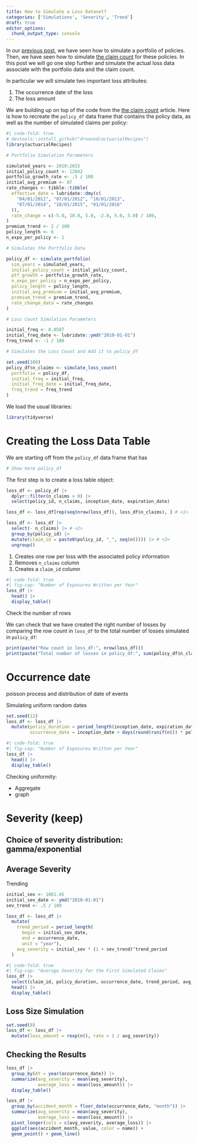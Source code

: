 ```yaml
---
title: How to Simulate a Loss Dataset?
categories: ['Simulations', 'Severity', 'Trend']
draft: true
editor_options: 
  chunk_output_type: console
---
```


In our [previous post](../how-to-simulate-a-portfolio/post.html),
we have seen how to simulate a portfolio of policies. Then, we have
seen how to simulate [the claim count](../how-to-simulate-the-number-of-losses-on-a-portfolio)
for these policies. In this post we will go one step further
and simulate the actual loss data associate with the portfolio data
and the claim count.

In particular we will simulate two important loss attributes:

1. The occurrence date of the loss
2. The loss amount

We are building up on top of the code from the [the claim count](../how-to-simulate-the-number-of-losses-on-a-portfolio)
article. Here is how to recreate the `policy_df` data frame
that contains the policy data, as well as the number of simulated
claims per policy:

```r
#| code-fold: true
# devtools::install_github("dreanod/actuarialRecipes")
library(actuarialRecipes)

# Portfolio Simulation Parameters

simulated_years <- 2010:2015
initial_policy_count <- 12842
portfolio_growth_rate <- .5 / 100
initial_avg_premium <- 87
rate_changes <- tibble::tibble(
  effective_date = lubridate::dmy(c(
    "04/01/2011", "07/01/2012", "10/01/2013",
    "07/01/2014", "10/01/2015", "01/01/2016"
  )),
  rate_change = c(-5.0, 10.0, 5.0, -2.0, 5.0, 5.0) / 100,
)
premium_trend <- 2 / 100
policy_length <- 6
n_expo_per_policy <- 1

# Simulates the Portfolio Data

policy_df <- simulate_portfolio(
  sim_years = simulated_years,
  initial_policy_count = initial_policy_count,
  ptf_growth = portfolio_growth_rate,
  n_expo_per_policy = n_expo_per_policy,
  policy_length = policy_length,
  initial_avg_premium = initial_avg_premium,
  premium_trend = premium_trend,
  rate_change_data = rate_changes
)

# Loss Count Simulation Parameters

initial_freq <- 0.0587
initial_freq_date <- lubridate::ymd("2010-01-01")
freq_trend <- -1 / 100

# Simulates the Loss Count and Add it to policy_df

set.seed(100)
policy_df$n_claims <- simulate_loss_count(
  portfolio = policy_df,
  initial_freq = initial_freq,
  initial_freq_date = initial_freq_date,
  freq_trend = freq_trend
)
```
We load the usual libraries:

```r
library(tidyverse)
```

# Creating the Loss Data Table

We are starting off from the `policy_df` data frame that has 

```r
# Show here policy_df
```

The first step is to create a loss table object:

```r
loss_df <- policy_df |>
  dplyr::filter(n_claims > 0) |>
  select(policy_id, n_claims, inception_date, expiration_date)

loss_df <- loss_df[rep(seq(nrow(loss_df)), loss_df$n_claims), ] # <1>

loss_df <- loss_df |>
  select(- n_claims) |> # <2>
  group_by(policy_id) |>
  mutate(claim_id = paste0(policy_id, "_", seq(n()))) |> # <3>
  ungroup()
```
1. Creates one row per loss with the associated policy information
2. Removes `n_claims` column
3. Creates a `claim_id` column

```r
#| code-fold: true
#| fig-cap: "Number of Exposures Written per Year"
loss_df |>
  head() |>
  display_table()
```
Check the number of rows

We can check that we have created the right number of losses by 
comparing the row count in `loss_df` to the total number of losses
simulated in `policy_df`:

```r
print(paste("Row count in loss_df:", nrow(loss_df)))
print(paste("Total number of losses in policy_df:", sum(policy_df$n_claims)))
```

# Occurrence date

poisson process and distribution of date of events

Simulating uniform random dates

```r
set.seed(12)
loss_df <- loss_df |>
  mutate(policy_duration = period_length(inception_date, expiration_date, "day"),
         occurrence_date = inception_date + days(round(runif(n()) * policy_duration)))
```

```r
#| code-fold: true
#| fig-cap: "Number of Exposures Written per Year"
loss_df |>
  head() |>
  display_table()
```

Checking uniformity:

- Aggregate
- graph

# Severity (keep)

## Choice of severity distribution: gamma/exponential

## Average Severity

Trending

```r
initial_sev <- 1061.45
initial_sev_date <- ymd("2010-01-01")
sev_trend <- .5 / 100

loss_df <- loss_df |>
  mutate(
    trend_period = period_length(
      begin = initial_sev_date, 
      end = occurrence_date, 
      unit = "year"),
    avg_severity = initial_sev * (1 + sev_trend)^trend_period
  )
```

```r
#| code-fold: true
#| fig-cap: "Average Severity for the First Simulated Claims"
loss_df |>
  select(claim_id, policy_duration, occurrence_date, trend_period, avg_severity) |>
  head() |>
  display_table()
```

## Loss Size Simulation

```r
set.seed(8)
loss_df <- loss_df |>
  mutate(loss_amount = rexp(n(), rate = 1 / avg_severity))
```

## Checking the Results

```r
loss_df |>
  group_by(AY = year(occurrence_date)) |>
  summarize(avg_severity = mean(avg_severity),
            average_loss = mean(loss_amount)) |>
  display_table()
```


```r
loss_df |>
  group_by(accident_month = floor_date(occurrence_date, "month")) |>
  summarize(avg_severity = mean(avg_severity),
            average_loss = mean(loss_amount)) |>
  pivot_longer(cols = c(avg_severity, average_loss)) |>
  ggplot(aes(accident_month, value, color = name)) +
  geom_point() + geom_line()
```


